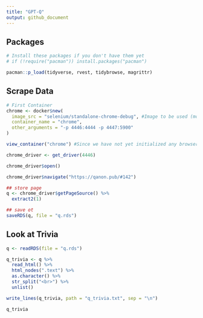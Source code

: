```yaml
---
title: "GPT-Q"
output: github_document
---
```





## Packages

```r
# Install these packages if you don't have them yet
# if (!require("pacman")) install.packages("pacman")

pacman::p_load(tidyverse, rvest, tidybrowse, magrittr)

```


## Scrape Data

```r
# First Container
chrome <- docker$new(
  image_src = "selenium/standalone-chrome-debug", #Image to be used (model for the container)
  container_name = "chrome",
  other_arguments = "-p 4446:4444 -p 4447:5900"
)

view_container("chrome") #Since we have not yet initialized any browser, we do not see anything, but the raw container/mini-computer.

chrome_driver <- get_driver(4446)

chrome_driver$open()

chrome_driver$navigate("https://qanon.pub/#142")

## store page
q <- chrome_driver$getPageSource() %>% 
  extract2(1) 

## save ot
saveRDS(q, file = "q.rds")
```

## Look at Trivia

```r
q <- readRDS(file = "q.rds")

q_trivia <- q %>% 
  read_html() %>% 
  html_nodes(".text") %>%
  as.character() %>%
  str_split("<br>") %>%
  unlist()

write_lines(q_trivia, path = "q_trivia.txt", sep = "\n")

q_trivia
```

